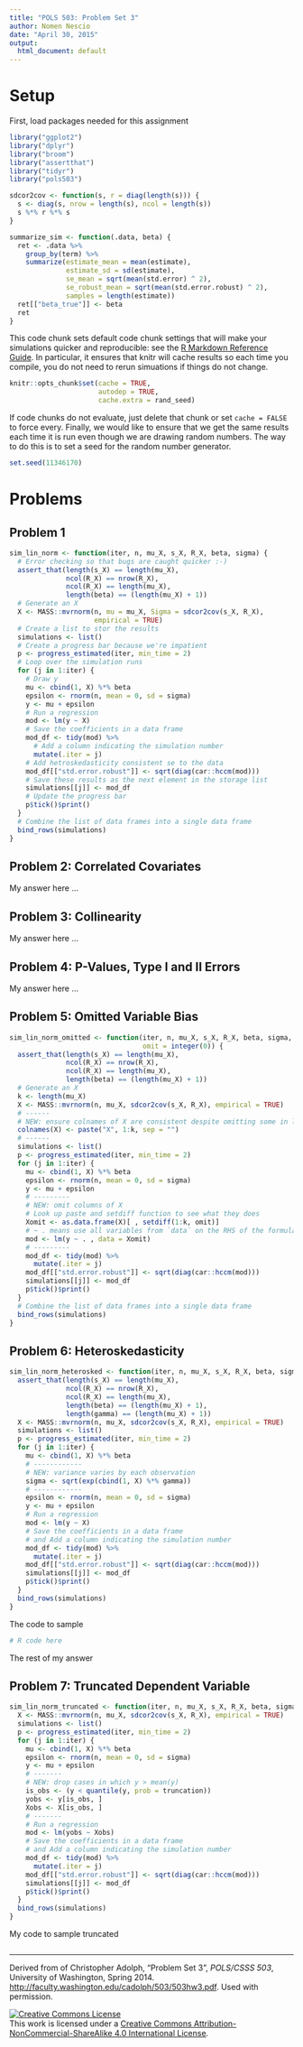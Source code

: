 ```yaml
---
title: "POLS 503: Problem Set 3"
author: Nomen Nescio
date: "April 30, 2015"
output:
  html_document: default
---
```


# Setup

First, load packages needed for this assignment
```r
library("ggplot2")
library("dplyr")
library("broom")
library("assertthat")
library("tidyr")
library("pols503")
```

```r
sdcor2cov <- function(s, r = diag(length(s))) {
  s <- diag(s, nrow = length(s), ncol = length(s))
  s %*% r %*% s
}
```
```r
summarize_sim <- function(.data, beta) {
  ret <- .data %>%
    group_by(term) %>%
    summarize(estimate_mean = mean(estimate),
              estimate_sd = sd(estimate),
              se_mean = sqrt(mean(std.error) ^ 2),
              se_robust_mean = sqrt(mean(std.error.robust) ^ 2),
              samples = length(estimate))
  ret[["beta_true"]] <- beta
  ret
}
```

This code chunk sets default code chunk settings that will make your simulations quicker and reproducible: see the [R Markdown Reference Guide](http://www.rstudio.com/resources/cheatsheets/).
In particular, it ensures that knitr will cache results so each time you compile,  you do not need to rerun simuations if things do not change. 
```r
knitr::opts_chunk$set(cache = TRUE,
					  autodep = TRUE,
					  cache.extra = rand_seed)
```
If code chunks do not evaluate, just delete that chunk or set `cache = FALSE` to force every.
Finally, we would like to ensure that we get the same results each time it is run even though we are drawing random numbers.
The way to do this is to set a seed for the random number generator.
```r
set.seed(11346170)
```

# Problems

## Problem 1

```r
sim_lin_norm <- function(iter, n, mu_X, s_X, R_X, beta, sigma) {
  # Error checking so that bugs are caught quicker :-)
  assert_that(length(s_X) == length(mu_X),
              ncol(R_X) == nrow(R_X),
              ncol(R_X) == length(mu_X),
              length(beta) == (length(mu_X) + 1))
  # Generate an X
  X <- MASS::mvrnorm(n, mu = mu_X, Sigma = sdcor2cov(s_X, R_X),
                     empirical = TRUE)
  # Create a list to stor the results
  simulations <- list()
  # Create a progress bar because we're impatient
  p <- progress_estimated(iter, min_time = 2)
  # Loop over the simulation runs
  for (j in 1:iter) {
    # Draw y
    mu <- cbind(1, X) %*% beta
    epsilon <- rnorm(n, mean = 0, sd = sigma)
    y <- mu + epsilon
    # Run a regression
    mod <- lm(y ~ X)
    # Save the coefficients in a data frame
    mod_df <- tidy(mod) %>%
      # Add a column indicating the simulation number
      mutate(.iter = j)
    # Add hetroskedasticity consistent se to the data
    mod_df[["std.error.robust"]] <- sqrt(diag(car::hccm(mod)))
    # Save these results as the next element in the storage list
    simulations[[j]] <- mod_df
    # Update the progress bar
    p$tick()$print()
  }
  # Combine the list of data frames into a single data frame
  bind_rows(simulations)
}
```

## Problem 2: Correlated Covariates

My answer here ...

## Problem 3: Collinearity

My answer here ...

## Problem 4: P-Values, Type I and II Errors

My answer here ...

## Problem 5: Omitted Variable Bias

```r
sim_lin_norm_omitted <- function(iter, n, mu_X, s_X, R_X, beta, sigma,
                                 omit = integer(0)) {
  assert_that(length(s_X) == length(mu_X),
              ncol(R_X) == nrow(R_X),
              ncol(R_X) == length(mu_X),
              length(beta) == (length(mu_X) + 1))
  # Generate an X
  k <- length(mu_X)
  X <- MASS::mvrnorm(n, mu_X, sdcor2cov(s_X, R_X), empirical = TRUE)
  # ------
  # NEW: ensure colnames of X are consistent despite omitting some in lm
  colnames(X) <- paste("X", 1:k, sep = "")
  # ------
  simulations <- list()
  p <- progress_estimated(iter, min_time = 2)
  for (j in 1:iter) {
    mu <- cbind(1, X) %*% beta
    epsilon <- rnorm(n, mean = 0, sd = sigma)
    y <- mu + epsilon
    # ---------
    # NEW: omit columns of X
    # Look up paste and setdiff function to see what they does
    Xomit <- as.data.frame(X)[ , setdiff(1:k, omit)]
    # ~ . means use all variables from `data` on the RHS of the formula
    mod <- lm(y ~ . , data = Xomit)
    # ---------
    mod_df <- tidy(mod) %>%
      mutate(.iter = j)
    mod_df[["std.error.robust"]] <- sqrt(diag(car::hccm(mod)))
    simulations[[j]] <- mod_df
    p$tick()$print()
  }
  # Combine the list of data frames into a single data frame
  bind_rows(simulations)
}
```

## Problem 6: Heteroskedasticity

```r
sim_lin_norm_heterosked <- function(iter, n, mu_X, s_X, R_X, beta, sigma, gamma) {
  assert_that(length(s_X) == length(mu_X),
              ncol(R_X) == nrow(R_X),
              ncol(R_X) == length(mu_X),
              length(beta) == (length(mu_X) + 1),
              length(gamma) == (length(mu_X) + 1))
  X <- MASS::mvrnorm(n, mu_X, sdcor2cov(s_X, R_X), empirical = TRUE)
  simulations <- list()
  p <- progress_estimated(iter, min_time = 2)
  for (j in 1:iter) {
    mu <- cbind(1, X) %*% beta
    # ------------
    # NEW: variance varies by each observation
    sigma <- sqrt(exp(cbind(1, X) %*% gamma))
    # ------------
    epsilon <- rnorm(n, mean = 0, sd = sigma)
    y <- mu + epsilon
    # Run a regression
    mod <- lm(y ~ X)
    # Save the coefficients in a data frame
    # and Add a column indicating the simulation number
    mod_df <- tidy(mod) %>%
      mutate(.iter = j)
    mod_df[["std.error.robust"]] <- sqrt(diag(car::hccm(mod)))
    simulations[[j]] <- mod_df
    p$tick()$print()
  }
  bind_rows(simulations)
}
```

The code to sample
```r
# R code here
```

The rest of my answer

## Problem 7: Truncated Dependent Variable

```r
sim_lin_norm_truncated <- function(iter, n, mu_X, s_X, R_X, beta, sigma, truncation = 0.5) {
  X <- MASS::mvrnorm(n, mu_X, sdcor2cov(s_X, R_X), empirical = TRUE)
  simulations <- list()
  p <- progress_estimated(iter, min_time = 2)
  for (j in 1:iter) {
    mu <- cbind(1, X) %*% beta
    epsilon <- rnorm(n, mean = 0, sd = sigma)
    y <- mu + epsilon
    # -------
    # NEW: drop cases in which y > mean(y)
    is_obs <- (y < quantile(y, prob = truncation))
    yobs <- y[is_obs, ]
    Xobs <- X[is_obs, ]
    # -------
    # Run a regression
    mod <- lm(yobs ~ Xobs)
    # Save the coefficients in a data frame
    # and Add a column indicating the simulation number
    mod_df <- tidy(mod) %>%
      mutate(.iter = j)
    mod_df[["std.error.robust"]] <- sqrt(diag(car::hccm(mod)))
    simulations[[j]] <- mod_df
    p$tick()$print()
  }
  bind_rows(simulations)
}
```

My code to sample truncated 
```r
```

* * *

Derived from of Christopher Adolph, "Problem Set 3", *POLS/CSSS 503*, University of Washington, Spring 2014. <http://faculty.washington.edu/cadolph/503/503hw3.pdf>. Used with permission.

<a rel="license" href="http://creativecommons.org/licenses/by-nc-sa/4.0/"><img alt="Creative Commons License" style="border-width:0" src="https://i.creativecommons.org/l/by-nc-sa/4.0/88x31.png" /></a><br />This work is licensed under a <a rel="license" href="http://creativecommons.org/licenses/by-nc-sa/4.0/">Creative Commons Attribution-NonCommercial-ShareAlike 4.0 International License</a>.

